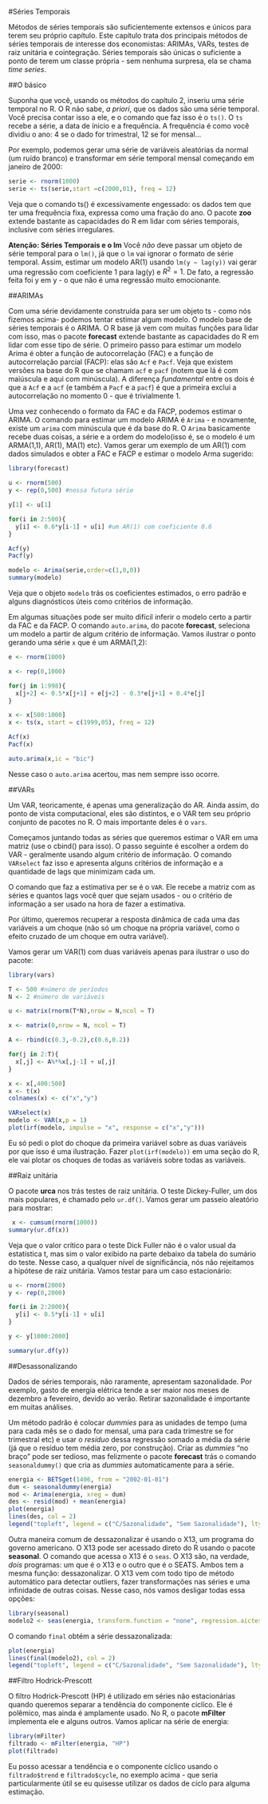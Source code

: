 #Séries Temporais

Métodos de séries temporais são suficientemente extensos e únicos para terem seu próprio capítulo. Este capítulo trata dos principais métodos de séries temporais de interesse dos economistas: ARIMAs, VARs, testes de raiz unitária e cointegração. Séries temporais são únicas o suficiente a ponto de terem um classe própria - sem nenhuma surpresa, ela se chama _time series_.

##O básico

Suponha que você, usando os métodos do capítulo 2, inseriu uma série temporal no R. O R não sabe, _a priori_, que os dados são uma série temporal. Você precisa contar isso a ele, e o comando que faz isso é o `ts()`. O `ts` recebe a série, a data de ínicio e a frequência. A frequência é como você dividiu o ano: 4 se o dado for trimestral, 12 se for mensal...

Por exemplo, podemos gerar uma série de variáveis aleatórias da normal (um ruído branco) e transformar em série temporal mensal começando em janeiro de 2000:

```r

serie <- rnorm(1000)
serie <- ts(serie,start =c(2000,01), freq = 12)
```

Veja que o comando ts() é excessivamente engessado: os dados tem que ter uma frequência fixa, expressa como uma fração do ano. O pacote **zoo** extende bastante as capacidades do R em lidar com séries temporais, inclusive com séries irregulares. 

**Atenção: Séries Temporais e o lm**
Você *não* deve passar um objeto de série temporal para o `lm()`, já que o `lm` vai ignorar o formato de série temporal. Assim, estimar um modelo AR(1) usando `lm(y ~ lag(y))` vai gerar uma regressão com coeficiente 1 para lag(y) e $R^2 = 1$. De fato, a regressão feita foi y em y - o que não é uma regressão muito emocionante. 

##ARIMAs

Com uma série devidamente construída para ser um objeto ts - como nós fizemos acima- podemos tentar estimar algum modelo. O modelo base de séries temporais é o ARIMA. O R base já vem com muitas funções para lidar com isso, mas o pacote **forecast** extende bastante as capacidades do R em lidar com esse tipo de série. O primeiro passo para estimar um modelo Arima é obter a função de autocorrelação (FAC) e a função de autocorrelação parcial (FACP): elas são `Acf` e `Pacf`. Veja que existem versões na base do R que se chamam `acf` e `pacf` (notem que lá é com maiúscula e aqui com minúscula). A diferença _fundamental_ entre os dois é que a `Acf` e a `acf` (e também a `Pacf` e a `pacf`) é que a primeira exclui a autocorrelação no momento 0 - que é trivialmente 1. 

Uma vez conhecendo o formato da FAC e da FACP, podemos estimar o ARIMA. O comando para estimar um modelo ARIMA é `Arima` - e novamente, existe um `arima` com minúscula que é da base do R. O `Arima` basicamente recebe duas coisas, a série e a ordem do modelo(isso é, se o modelo é um ARMA(1,1), AR(1), MA(1) etc). Vamos gerar um exemplo de um AR(1) com dados simulados e obter a FAC e FACP e estimar o modelo Arma sugerido:

```r

library(forecast)

u <- rnorm(500)
y <- rep(0,500) #nossa futura série

y[1] <- u[1]

for(i in 2:500){
  y[i] <- 0.6*y[i-1] + u[i] #um AR(1) com coeficiente 0.6
}

Acf(y)
Pacf(y)

modelo <- Arima(serie,order=c(1,0,0))
summary(modelo)
```

Veja que o objeto `modelo` trás os coeficientes estimados, o erro padrão e alguns diagnósticos úteis como critérios de informação. 

Em algumas situações pode ser muito difícil inferir o modelo certo a partir da FAC e da FACP. O comando `auto.arima`, do pacote **forecast**, seleciona um modelo a partir de algum critério de informação. Vamos ilustrar o ponto gerando uma série `x` que é um ARMA(1,2):

```r

e <- rnorm(1000)

x <- rep(0,1000)

for(j in 1:998){
  x[j+2] <- 0.5*x[j+1] + e[j+2] - 0.3*e[j+1] + 0.4*e[j]
}

x <- x[500:1000]
x <- ts(x, start = c(1999,05), freq = 12)

Acf(x)
Pacf(x)

auto.arima(x,ic = "bic")

```

Nesse caso o `auto.arima` acertou, mas nem sempre isso ocorre. 

##VARs

Um VAR, teoricamente, é apenas uma generalização do AR. Ainda assim, do ponto de vista computacional, eles são distintos, e o VAR tem seu próprio conjunto de pacotes no R. O mais importante deles é o `vars`. 

Começamos juntando todas as séries que queremos estimar o VAR em uma matriz (use o cbind() para isso). O passo seguinte é escolher a ordem do VAR - geralmente usando algum critério de informação. O comando `VARselect` faz isso e apresenta alguns critérios de informação e a quantidade de lags que minimizam cada um.

O comando que faz a estimativa per se é o `VAR`. Ele recebe a matriz com as séries e quantos lags você quer que sejam usados - ou o critério de informação a ser usado na hora de fazer a estimativa.

Por último, queremos recuperar a resposta dinâmica de cada uma das variáveis a um choque (não só um choque na própria variável, como o efeito cruzado de um choque em outra variável). 

Vamos gerar um VAR(1) com duas variáveis apenas para ilustrar o uso do pacote:

```r

library(vars)

T <- 500 #número de períodos
N <- 2 #número de variáveis

u <- matrix(rnorm(T*N),nrow = N,ncol = T)

x <- matrix(0,nrow = N, ncol = T)

A <- rbind(c(0.3,-0.2),c(0.6,0.2))

for(j in 2:T){
  x[,j] <- A%*%x[,j-1] + u[,j]
}

x <- x[,400:500]
x <- t(x)
colnames(x) <- c("x","y")

VARselect(x) 
modelo <- VAR(x,p = 1)
plot(irf(modelo, impulse = "x", response = c("x","y")))
```

Eu só pedi o plot do choque da primeira variável sobre as duas variáveis por que isso é uma ilustração. Fazer `plot(irf(modelo))` em uma seção do R, ele vai plotar os choques de todas as variáveis sobre todas as variáveis. 

##Raiz unitária

O pacote **urca** nos trás testes de raiz unitária. O teste Dickey-Fuller, um dos mais populares, é chamado pelo `ur.df()`. Vamos gerar um passeio aleatório para mostrar:

```r
 x <- cumsum(rnorm(1000))
summary(ur.df(x))
```

Veja que o valor crítico para o teste Dick Fuller não é o valor usual da estatística t, mas sim o valor exibido na parte debaixo da tabela do sumário do teste. Nesse caso, a qualquer nível de significância, nós não rejeitamos a hipótese de raiz unitária. Vamos testar para um caso estacionário:


```r

u <- rnorm(2000)
y <- rep(0,2000)

for(i in 2:2000){
  y[i] <- 0.5*y[i-1] + u[i]
}

y <- y[1000:2000]

summary(ur.df(y))

```

##Desassonalizando 

Dados de séries temporais, não raramente, apresentam sazonalidade. Por exemplo, gasto de energia elétrica tende a ser maior nos meses de dezembro a fevereiro, devido ao verão. Retirar sazonalidade é importante em muitas análises. 

Um método padrão é colocar _dummies_ para as unidades de tempo (uma para cada mês se o dado for mensal, uma para cada trimestre se for trimestral etc) e usar o _resíduo_ dessa regressão somado a média da série (já que o resíduo tem média zero, por construção). Criar as _dummies_ "no braço" pode ser tedioso, mas felizmente o pacote **forecast** trás o comando `seasonaldummy()` que cria as _dummies_ automaticamente para a série. 

```r
energia <- BETSget(1406, from = "2002-01-01")
dum <- seasonaldummy(energia)
mod <- Arima(energia, xreg = dum)
des <- resid(mod) + mean(energia)
plot(energia)
lines(des, col = 2)
legend("topleft", legend = c("C/Sazonalidade", "Sem Sazonalidade"), lty = c(1,1), col = c(1,2))
```

Outra maneira comum de dessazonalizar é usando o X13, um programa do governo americano. O X13 pode ser acessado direto do R usando o pacote **seasonal**. O comando que acessa o X13 é o `seas`. O X13 são, na verdade, _dois_ programas: um que é o X13 e o outro que é o SEATS. Ambos tem a mesma função: dessazonalizar. O X13 vem com todo tipo de método automático para detectar outliers, fazer transformações nas séries e uma infinidade de outras coisas. Nesse caso, nós vamos desligar todas essa opções:

```r

library(seasonal)
modelo2 <- seas(energia, transform.function = "none", regression.aictest = NULL, outlier = NULL)
```

O comando `final` obtém a série dessazonalizada: 

```r
plot(energia)
lines(final(modelo2), col = 2)
legend("topleft", legend = c("C/Sazonalidade", "Sem Sazonalidade"), lty = c(1,1), col = c(1,2))
```

##Filtro Hodrick-Prescott

O filtro Hodrick-Prescott (HP) é utilizado em séries não estacionárias quando queremos separar a tendência do componente ciclíco. Ele é polêmico, mas ainda é amplamente usado. No R, o pacote **mFilter** implementa ele e alguns outros. Vamos aplicar na série de energia: 

```r
library(mFilter)
filtrado <- mFilter(energia, "HP")
plot(filtrado)
```

Eu posso acessar a tendência e o componente cíclico usando o `filtrado$trend` e `filtrado$cycle`, no exemplo acima - que seria particularmente útil se eu quisesse utilizar os dados de cíclo para alguma estimação. 